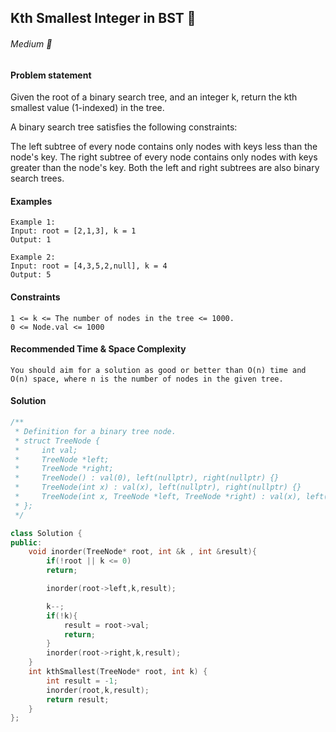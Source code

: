 ## Kth Smallest Integer in BST 🎯
###### Medium 🤨

#### Problem statement
Given the root of a binary search tree, and an integer k, return the kth smallest value (1-indexed) in the tree.

A binary search tree satisfies the following constraints:

The left subtree of every node contains only nodes with keys less than the node's key.
The right subtree of every node contains only nodes with keys greater than the node's key.
Both the left and right subtrees are also binary search trees.

#### Examples
```
Example 1:
Input: root = [2,1,3], k = 1
Output: 1
```
```
Example 2:
Input: root = [4,3,5,2,null], k = 4
Output: 5
```
#### Constraints
```
1 <= k <= The number of nodes in the tree <= 1000.
0 <= Node.val <= 1000
```

#### Recommended Time & Space Complexity
```
You should aim for a solution as good or better than O(n) time and O(n) space, where n is the number of nodes in the given tree.
```


#### Solution
```cpp
/**
 * Definition for a binary tree node.
 * struct TreeNode {
 *     int val;
 *     TreeNode *left;
 *     TreeNode *right;
 *     TreeNode() : val(0), left(nullptr), right(nullptr) {}
 *     TreeNode(int x) : val(x), left(nullptr), right(nullptr) {}
 *     TreeNode(int x, TreeNode *left, TreeNode *right) : val(x), left(left), right(right) {}
 * };
 */

class Solution {
public:
    void inorder(TreeNode* root, int &k , int &result){
        if(!root || k <= 0)
        return;

        inorder(root->left,k,result);

        k--;
        if(!k){
            result = root->val;
            return;
        }
        inorder(root->right,k,result);
    }
    int kthSmallest(TreeNode* root, int k) {
        int result = -1;
        inorder(root,k,result);
        return result;
    }
};
```
